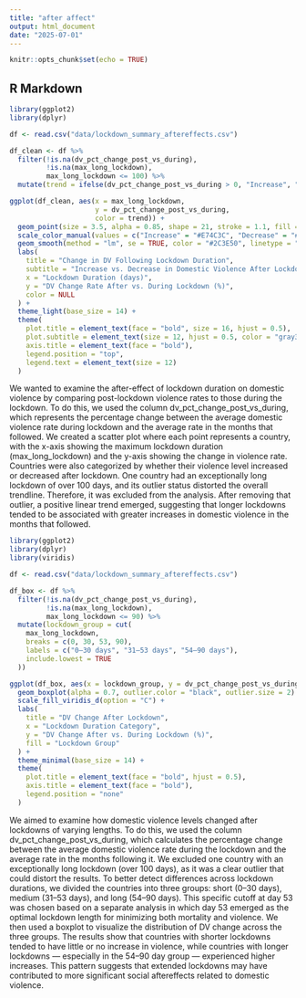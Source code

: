 ```yaml
---
title: "after affect"
output: html_document
date: "2025-07-01"
---
```


```r
knitr::opts_chunk$set(echo = TRUE)
```

## R Markdown

```r
library(ggplot2)
library(dplyr)

df <- read.csv("data/lockdown_summary_aftereffects.csv")

df_clean <- df %>%
  filter(!is.na(dv_pct_change_post_vs_during),
         !is.na(max_long_lockdown),
         max_long_lockdown <= 100) %>%
  mutate(trend = ifelse(dv_pct_change_post_vs_during > 0, "Increase", "Decrease"))

ggplot(df_clean, aes(x = max_long_lockdown,
                     y = dv_pct_change_post_vs_during,
                     color = trend)) +
  geom_point(size = 3.5, alpha = 0.85, shape = 21, stroke = 1.1, fill = "white") +
  scale_color_manual(values = c("Increase" = "#E74C3C", "Decrease" = "#3498DB")) +
  geom_smooth(method = "lm", se = TRUE, color = "#2C3E50", linetype = "solid", size = 1.5) +
  labs(
    title = "Change in DV Following Lockdown Duration",
    subtitle = "Increase vs. Decrease in Domestic Violence After Lockdown Compared to During",
    x = "Lockdown Duration (days)",
    y = "DV Change Rate After vs. During Lockdown (%)",
    color = NULL
  ) +
  theme_light(base_size = 14) +
  theme(
    plot.title = element_text(face = "bold", size = 16, hjust = 0.5),
    plot.subtitle = element_text(size = 12, hjust = 0.5, color = "gray30"),
    axis.title = element_text(face = "bold"),
    legend.position = "top",
    legend.text = element_text(size = 12)
  )


```
We wanted to examine the after-effect of lockdown duration on domestic violence by comparing post-lockdown violence rates to those during the lockdown. To do this, we used the column dv_pct_change_post_vs_during, which represents the percentage change between the average domestic violence rate during lockdown and the average rate in the months that followed. We created a scatter plot where each point represents a country, with the x-axis showing the maximum lockdown duration (max_long_lockdown) and the y-axis showing the change in violence rate. Countries were also categorized by whether their violence level increased or decreased after lockdown. One country had an exceptionally long lockdown of over 100 days, and its outlier status distorted the overall trendline. Therefore, it was excluded from the analysis. After removing that outlier, a positive linear trend emerged, suggesting that longer lockdowns tended to be associated with greater increases in domestic violence in the months that followed.


```r
library(ggplot2)
library(dplyr)
library(viridis)

df <- read.csv("data/lockdown_summary_aftereffects.csv")

df_box <- df %>%
  filter(!is.na(dv_pct_change_post_vs_during),
         !is.na(max_long_lockdown),
         max_long_lockdown <= 90) %>%   
  mutate(lockdown_group = cut(
    max_long_lockdown,
    breaks = c(0, 30, 53, 90),
    labels = c("0–30 days", "31–53 days", "54–90 days"),
    include.lowest = TRUE
  ))

ggplot(df_box, aes(x = lockdown_group, y = dv_pct_change_post_vs_during, fill = lockdown_group)) +
  geom_boxplot(alpha = 0.7, outlier.color = "black", outlier.size = 2) +
  scale_fill_viridis_d(option = "C") +
  labs(
    title = "DV Change After Lockdown",
    x = "Lockdown Duration Category",
    y = "DV Change After vs. During Lockdown (%)",
    fill = "Lockdown Group"
  ) +
  theme_minimal(base_size = 14) +
  theme(
    plot.title = element_text(face = "bold", hjust = 0.5),
    axis.title = element_text(face = "bold"),
    legend.position = "none"
  )


```

We aimed to examine how domestic violence levels changed after lockdowns of varying lengths. To do this, we used the column dv_pct_change_post_vs_during, which calculates the percentage change between the average domestic violence rate during the lockdown and the average rate in the months following it. We excluded one country with an exceptionally long lockdown (over 100 days), as it was a clear outlier that could distort the results. To better detect differences across lockdown durations, we divided the countries into three groups: short (0–30 days), medium (31–53 days), and long (54–90 days). This specific cutoff at day 53 was chosen based on a separate analysis in which day 53 emerged as the optimal lockdown length for minimizing both mortality and violence. We then used a boxplot to visualize the distribution of DV change across the three groups. The results show that countries with shorter lockdowns tended to have little or no increase in violence, while countries with longer lockdowns — especially in the 54–90 day group — experienced higher increases. This pattern suggests that extended lockdowns may have contributed to more significant social aftereffects related to domestic violence.

